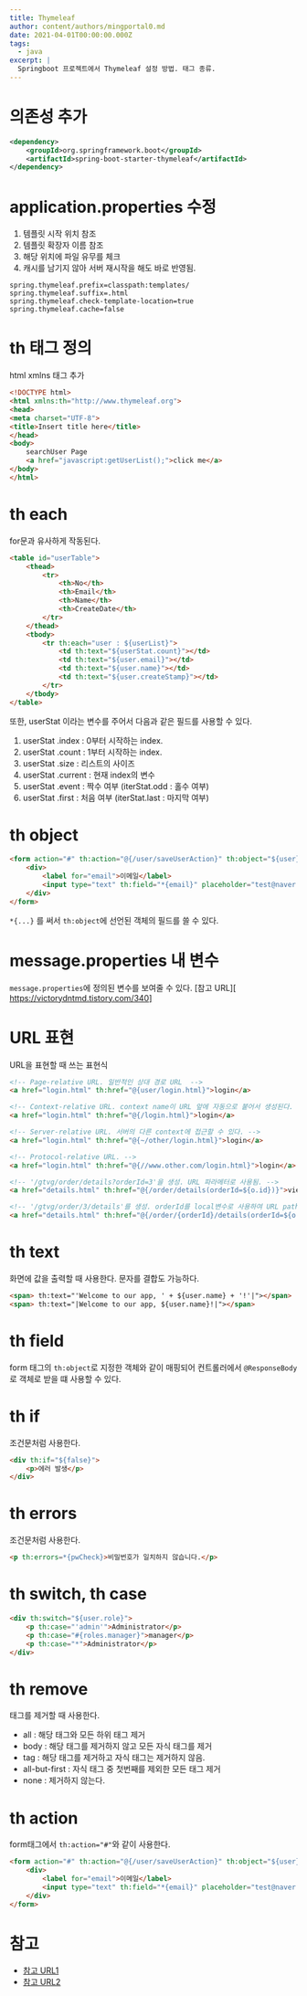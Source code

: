 ```yaml
---
title: Thymeleaf
author: content/authors/mingportal0.md
date: 2021-04-01T00:00:00.000Z
tags:
  - java
excerpt: |
  Springboot 프로젝트에서 Thymeleaf 설정 방법. 태그 종류.
---
```


# 의존성 추가

```xml
<dependency>
    <groupId>org.springframework.boot</groupId>
    <artifactId>spring-boot-starter-thymeleaf</artifactId>
</dependency>
```

# application.properties 수정

1. 템플릿 시작 위치 참조
2. 템플릿 확장자 이름 참조
3. 해당 위치에 파일 유무를 체크
4. 캐시를 남기지 않아 서버 재시작을 해도 바로 반영됨.

```
spring.thymeleaf.prefix=classpath:templates/
spring.thymeleaf.suffix=.html
spring.thymeleaf.check-template-location=true
spring.thymeleaf.cache=false
```

# th 태그 정의

html xmlns 태그 추가

```html
<!DOCTYPE html>
<html xmlns:th="http://www.thymeleaf.org">
<head>
<meta charset="UTF-8">
<title>Insert title here</title>
</head>
<body>
	searchUser Page
	<a href="javascript:getUserList();">click me</a>
</body>
</html>
```

# th each

for문과 유사하게 작동된다.

```html
<table id="userTable">
	<thead>
		<tr>
			<th>No</th>
			<th>Email</th>
			<th>Name</th>
			<th>CreateDate</th>
		</tr>
	</thead>
	<tbody>
		<tr th:each="user : ${userList}">
			<td th:text="${userStat.count}"></td>
			<td th:text="${user.email}"></td>
			<td th:text="${user.name}"></td>
			<td th:text="${user.createStamp}"></td>
		</tr>
	</tbody>
</table>
```

또한, userStat 이라는 변수를 주어서 다음과 같은 필드를 사용할 수 있다.

1. userStat .index : 0부터 시작하는 index.
2. userStat .count : 1부터 시작하는 index.
3. userStat .size : 리스트의 사이즈
4. userStat .current : 현재 index의 변수
5. userStat .event : 짝수 여부 (iterStat.odd : 홀수 여부)
6. userStat .first : 처음 여부 (iterStat.last : 마지막 여부)

# th object

```html
<form action="#" th:action="@{/user/saveUserAction}" th:object="${user}" method="post" class="register">
	<div>
		<label for="email">이메일</label>
		<input type="text" th:field="*{email}" placeholder="test@naver.com" maxlength="20"/>
	</div>
</form>
```

`*{...}` 를 써서 `th:object`에 선언된 객체의 필드를 쓸 수 있다.

# message.properties 내 변수

`message.properties`에 정의된 변수를 보여줄 수 있다.
\[참고 URL]\[ https://victorydntmd.tistory.com/340]

# URL 표현

URL을 표현할 때 쓰는 표현식

```html
<!-- Page-relative URL. 일반적인 상대 경로 URL  -->
<a href="login.html" th:href="@{user/login.html}">login</a>

<!-- Context-relative URL. context name이 URL 앞에 자동으로 붙어서 생성된다. -->
<a href="login.html" th:href="@{/login.html}">login</a>

<!-- Server-relative URL. 서버의 다른 context에 접근할 수 있다. -->
<a href="login.html" th:href="@{~/other/login.html}">login</a>

<!-- Protocol-relative URL. -->
<a href="login.html" th:href="@{//www.other.com/login.html}">login</a>

<!-- '/gtvg/order/details?orderId=3'을 생성. URL 파라메터로 사용됨. -->
<a href="details.html" th:href="@{/order/details(orderId=${o.id})}">view</a>

<!-- '/gtvg/order/3/details'를 생성. orderId를 local변수로 사용하여 URL path를 생성. -->
<a href="details.html" th:href="@{/order/{orderId}/details(orderId=${o.id})}">view</a>
```

# th text

화면에 값을 출력할 때 사용한다.
문자를 결합도 가능하다.

```html
<span> th:text="'Welcome to our app, ' + ${user.name} + '!'|"></span>
<span> th:text="|Welcome to our app, ${user.name}!|"></span>
```

# th field

form 태그의 `th:object`로 지정한 객체와 같이 매핑되어 컨트롤러에서 `@ResponseBody`로 객체로 받을 떄 사용할 수 있다.

# th if

조건문처럼 사용한다.

```html
<div th:if="${false}">
	<p>에러 발생</p>
</div>
```

# th errors

조건문처럼 사용한다.

```html
<p th:errors=*{pwCheck}>비밀번호가 일치하지 않습니다.</p>
```

# th switch, th case

```html
<div th:switch="${user.role}">
	<p th:case="'admin'">Administrator</p>
	<p th:case="#{roles.manager}">manager</p>
	<p th:case="*">Administrator</p>
</div>
```

# th remove

태그를 제거할 때 사용한다.

* all : 해당 태그와 모든 하위 태그 제거
* body : 해당 태그를 제거하지 않고 모든 자식 태그를 제거
* tag : 해당 태그를 제거하고 자식 태그는 제거하지 않음.
* all-but-first : 자식 태그 중 첫번째를 제외한 모든 태그 제거
* none : 제거하지 않는다.

# th action

form태그에서 `th:action="#"`와 같이 사용한다.

```html
<form action="#" th:action="@{/user/saveUserAction}" th:object="${user}" method="post" class="register">
	<div>
		<label for="email">이메일</label>
		<input type="text" th:field="*{email}" placeholder="test@naver.com" maxlength="20"/>
	</div>
</form>
```

# 참고

* [참고 URL1](https://yulfsong.tistory.com/97)
* [참고 URL2](https://cyberx.tistory.com/132)
